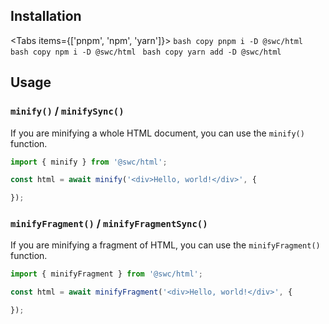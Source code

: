 
## Installation

<Tabs items={['pnpm', 'npm', 'yarn']}>
  <Tab>
    ```bash copy
    pnpm i -D @swc/html
    ```
  </Tab>
  <Tab>
    ```bash copy
    npm i -D @swc/html
    ```
  </Tab>
  <Tab>
    ```bash copy
    yarn add -D @swc/html
    ```
  </Tab>
</Tabs>


## Usage

### `minify()` / `minifySync()`

If you are minifying a whole HTML document, you can use the `minify()` function.

```typescript
import { minify } from '@swc/html';

const html = await minify('<div>Hello, world!</div>', {

});
```


### `minifyFragment()` / `minifyFragmentSync()`

If you are minifying a fragment of HTML, you can use the `minifyFragment()` function.

```typescript
import { minifyFragment } from '@swc/html';

const html = await minifyFragment('<div>Hello, world!</div>', {

});
```